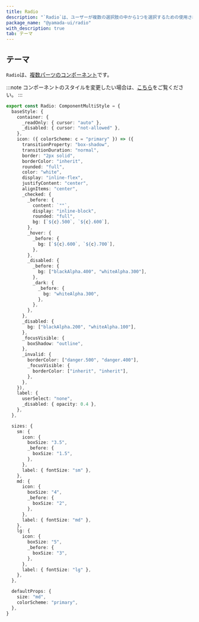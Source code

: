 ```yaml
---
title: Radio
description: "`Radio`は、ユーザーが複数の選択肢の中から1つを選択するための使用されるコンポーネントです。"
package_name: "@yamada-ui/radio"
with_description: true
tab: テーマ
---
```


## テーマ

`Radio`は、[複数パーツのコンポーネント](/styled-system/theming/component-style#複数パーツのコンポーネント)です。

:::note
コンポーネントのスタイルを変更したい場合は、[こちら](/styled-system/theming/customize-theme#コンポーネントのスタイルを変更する)をご覧ください。
:::

```ts
export const Radio: ComponentMultiStyle = {
  baseStyle: {
    container: {
      _readOnly: { cursor: "auto" },
      _disabled: { cursor: "not-allowed" },
    },
    icon: ({ colorScheme: c = "primary" }) => ({
      transitionProperty: "box-shadow",
      transitionDuration: "normal",
      border: "2px solid",
      borderColor: "inherit",
      rounded: "full",
      color: "white",
      display: "inline-flex",
      justifyContent: "center",
      alignItems: "center",
      _checked: {
        _before: {
          content: `""`,
          display: "inline-block",
          rounded: "full",
          bg: [`${c}.500`, `${c}.600`],
        },
        _hover: {
          _before: {
            bg: [`${c}.600`, `${c}.700`],
          },
        },
        _disabled: {
          _before: {
            bg: ["blackAlpha.400", "whiteAlpha.300"],
          },
          _dark: {
            _before: {
              bg: "whiteAlpha.300",
            },
          },
        },
      },
      _disabled: {
        bg: ["blackAlpha.200", "whiteAlpha.100"],
      },
      _focusVisible: {
        boxShadow: "outline",
      },
      _invalid: {
        borderColor: ["danger.500", "danger.400"],
        _focusVisible: {
          borderColor: ["inherit", "inherit"],
        },
      },
    }),
    label: {
      userSelect: "none",
      _disabled: { opacity: 0.4 },
    },
  },

  sizes: {
    sm: {
      icon: {
        boxSize: "3.5",
        _before: {
          boxSize: "1.5",
        },
      },
      label: { fontSize: "sm" },
    },
    md: {
      icon: {
        boxSize: "4",
        _before: {
          boxSize: "2",
        },
      },
      label: { fontSize: "md" },
    },
    lg: {
      icon: {
        boxSize: "5",
        _before: {
          boxSize: "3",
        },
      },
      label: { fontSize: "lg" },
    },
  },

  defaultProps: {
    size: "md",
    colorScheme: "primary",
  },
}
```
